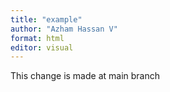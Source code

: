 ```yaml
---
title: "example"
author: "Azham Hassan V"
format: html
editor: visual
---
```


This change is made at main branch
